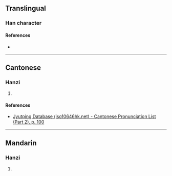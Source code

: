 {{character info/new}}
==Translingual==

===Han character===
{{Han char|rn=46|rad=山|as=11|sn=14|four=|canj=UILE|ids=⿰山康}}

====References====
* {{Han ref|kx=0318.040|dkj=08386|hdz=10795.010|uh=5D7B|ud=23931}}

----

==Cantonese==

===Hanzi===
{{yue-hanzi|jyut=[[hong1]]|y=hong1}}

# {{rfdef|yue|sort=山11}}

====References====
* [http://www.iso10646hk.net/jp/document/download.jsp Jyutping Database (iso10646hk.net) - Cantonese Pronunciation List (Part 2), p. 100]

----

==Mandarin==

===Hanzi===
{{cmn-hanzi|pin=[[kāng]] ([[kang1]])|wg=k'ang<sup>1</sup>}}

# {{rfdef|cmn|sort=山11}}